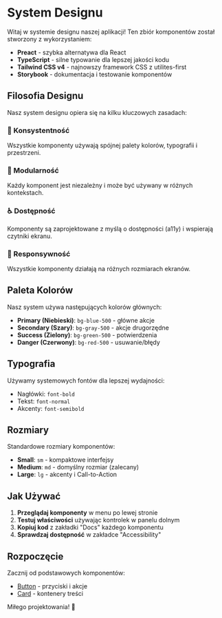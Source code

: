 # System Designu

Witaj w systemie designu naszej aplikacji! Ten zbiór komponentów został stworzony z wykorzystaniem:

- **Preact** - szybka alternatywa dla React
- **TypeScript** - silne typowanie dla lepszej jakości kodu  
- **Tailwind CSS v4** - najnowszy framework CSS z utilites-first
- **Storybook** - dokumentacja i testowanie komponentów

## Filosofia Designu

Nasz system designu opiera się na kilku kluczowych zasadach:

### 🎨 Konsystentność
Wszystkie komponenty używają spójnej palety kolorów, typografii i przestrzeni.

### 🧩 Modularność  
Każdy komponent jest niezależny i może być używany w różnych kontekstach.

### ♿ Dostępność
Komponenty są zaprojektowane z myślą o dostępności (a11y) i wspierają czytniki ekranu.

### 📱 Responsywność
Wszystkie komponenty działają na różnych rozmiarach ekranów.

## Paleta Kolorów

Nasz system używa następujących kolorów głównych:

- **Primary (Niebieski)**: `bg-blue-500` - główne akcje
- **Secondary (Szary)**: `bg-gray-500` - akcje drugorzędne  
- **Success (Zielony)**: `bg-green-500` - potwierdzenia
- **Danger (Czerwony)**: `bg-red-500` - usuwanie/błędy

## Typografia

Używamy systemowych fontów dla lepszej wydajności:
- Nagłówki: `font-bold`
- Tekst: `font-normal` 
- Akcenty: `font-semibold`

## Rozmiary

Standardowe rozmiary komponentów:
- **Small**: `sm` - kompaktowe interfejsy
- **Medium**: `md` - domyślny rozmiar (zalecany)
- **Large**: `lg` - akcenty i Call-to-Action

## Jak Używać

1. **Przeglądaj komponenty** w menu po lewej stronie
2. **Testuj właściwości** używając kontrolek w panelu dolnym
3. **Kopiuj kod** z zakładki "Docs" każdego komponentu
4. **Sprawdzaj dostępność** w zakładce "Accessibility"

## Rozpoczęcie

Zacznij od podstawowych komponentów:
- [Button](?path=/docs/design-system-button--docs) - przyciski i akcje
- [Card](?path=/docs/design-system-card--docs) - kontenery treści

Miłego projektowania! 🚀
